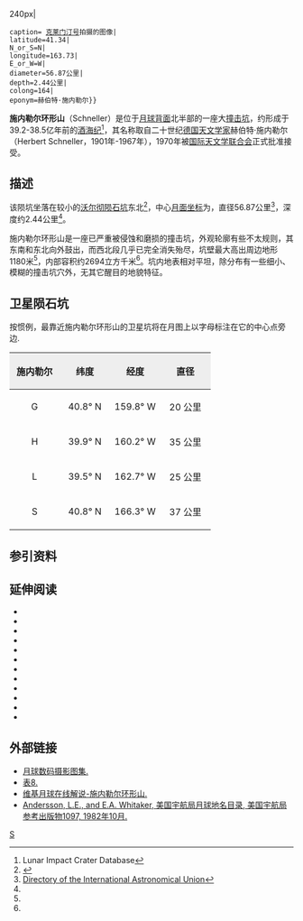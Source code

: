 {{lunar crater data|
 image= 施内勒尔环形山.jpg{{!}}240px|
 caption= [[克莱门汀号|克莱门汀号]]拍摄的图像|
 latitude=41.34|
 N_or_S=N|
 longitude=163.73|
 E_or_W=W|
 diameter=56.87公里|
 depth=2.44公里|
 colong=164|
 eponym=赫伯特·施内勒尔}}

'''施内勒尔环形山'''（Schneller）是位于[[月球背面|月球背面]]北半部的一座大[[撞击坑|撞击坑]]，约形成于39.2-38.5亿年前的[[酒海纪|酒海纪]]<ref name=LICD>Lunar Impact Crater Database</ref>，其名称取自二十世纪[[德国|德国]][[天文学家|天文学家]]赫伯特·施内勒尔（Herbert Schneller，1901年-1967年），1970年被[[国际天文学联合会|国际天文学联合会]]正式批准接受。

==描述==  
该陨坑坐落在较小的[[沃尔彻陨石坑|沃尔彻陨石坑]]东北<ref>{{Cite web |url=http://planetarynames.wr.usgs.gov/images/Lunar/lac_33_wac.pdf |title=Crater Schneller on the map LAC-33. |accessdate=2017-03-28 |archive-date=2016-12-24 |archive-url=https://web.archive.org/web/20161224003244/https://planetarynames.wr.usgs.gov/images/Lunar/lac_33_wac.pdf |dead-url=no }}</ref>，中心[[月面坐标|月面坐标]]为{{Coord|41.34|N|163.73|W|globe:Moon|nogoogle=1|noosm=1}}，直径56.87公里<ref name="IAU">[http://planetarynames.wr.usgs.gov/Feature/5376  Directory of the International Astronomical Union]</ref>，深度约2.44公里<ref name="LICD"/>。

施内勒尔环形山是一座已严重被侵蚀和磨损的撞击坑，外观轮廓有些不太规则，其东南和东北向外鼓出，而西北段几乎已完全消失殆尽，坑壁最大高出周边地形1180米<ref name="LICD"/>，内部容积约2694立方千米<ref name="LICD"/>。坑内地表相对平坦，除分布有一些细小、模糊的撞击坑穴外，无其它醒目的地貌特征。

==卫星陨石坑==
按惯例，最靠近施内勒尔环形山的卫星坑将在月图上以字母标注在它的中心点旁边.

{| class="wikitable"
!width="25%" style="background:#eeeeee;" |施内勒尔 
!width="25%" style="background:#eeeeee;" |纬度
!width="25%" style="background:#eeeeee;" |经度
!width="25%" style="background:#eeeeee;" |直径
|-
|align="center"|G
|align="center"|40.8° N
|align="center"|159.8° W
|align="center"|20 公里
|-
|align="center"|H
|align="center"|39.9° N
|align="center"|160.2° W
|align="center"|35 公里
|-
|align="center"|L
|align="center"|39.5° N
|align="center"|162.7° W
|align="center"|25 公里
|-
|align="center"|S
|align="center"|40.8° N
|align="center"|166.3° W
|align="center"|37 公里
|}

==参引资料==
{{Reflist}}

==延伸阅读==
{{refbegin}}
* {{cite book
  | last1 = Andersson
  | first1 = L. E.
  | last2 = Whitaker
  | first2 = E. A.
  | authorlink2 = Ewen Whitaker
  | date = 1982
  | title = [[NASA|NASA]] Catalogue of Lunar Nomenclature
  | publisher = NASA RP-1097
  | ref = harv
  }}
* {{cite web
  | last = Blue
  | first = Jennifer
  | date = July 25, 2007
  | title = Gazetteer of Planetary Nomenclature
  | publisher = [[United_States_Geological_Survey|USGS]]
  | url = http://planetarynames.wr.usgs.gov/
  | accessdate = 2007-08-05
  | ref = harv
  | archive-date = 2015-05-26
  | archive-url = https://web.archive.org/web/20150526164842/http://planetarynames.wr.usgs.gov/
  | dead-url = no
  }}
* {{cite book
  | last1 = Bussey
  | first1 = B.
  | authorlink1 = Ben Bussey
  | last2 = Spudis
  | first2 = P.
  | authorlink2 = Paul Spudis
  | date = 2004
  | title = The Clementine Atlas of the Moon
  | publisher = Cambridge University Press
  | location = New York
  | isbn = 978-0-521-81528-4
  | ref = harv
  }}
* {{cite book
  | last1 = Cocks
  | first1 = Elijah E.
  | last2 = Cocks
  | first2 = Josiah C.
  | date = 1995
  | title = Who's Who on the Moon: A Biographical Dictionary of Lunar Nomenclature
  | url = https://archive.org/details/isbn_9780936389271
  | publisher = Tudor Publishers
  | isbn = 978-0-936389-27-1
  | ref = harv
  }}
* {{cite web
  | last = McDowell
  | first = Jonathan
  | date = July 15, 2007
  | url = http://host.planet4589.org/astro/lunar/
  | title = Lunar Nomenclature
  | publisher = Jonathan's Space Report
  | accessdate = 2007-10-24
  | ref = harv
  | archive-date = 2015-01-12
  | archive-url = https://web.archive.org/web/20150112233439/http://host.planet4589.org/astro/lunar/
  | dead-url = no
  }}
* {{cite journal| last1 = Menzel| first1 = D. H.| last2 = Minnaert| first2 = M.| last3 = Levin| first3 = B.| last4 = Dollfus| first4 = A.| last5 = Bell| first5 = B.| title = Report on Lunar Nomenclature by the Working Group of Commission 17 of the IAU| doi = 10.1007/BF00171763| journal = Space Science Reviews| volume = 12| issue = 2| pages = 136–186| date = 1971| bibcode = 1971SSRv...12..136M| ref = harv}}
* {{cite book
  | first = Patrick
  | last = Moore
  | authorlink = Patrick Moore
  | date = 2001
  | title = On the Moon
  | url = https://archive.org/details/patrickmooreonmo00patr
  | publisher = Sterling Publishing Co.
  | isbn = 978-0-304-35469-6
  | ref = harv
  }}
* {{cite book
  | first = Fred W.
  | last = Price
  | date = 1988
  | title = The Moon Observer's Handbook
  | publisher = Cambridge University Press
  | isbn = 978-0-521-33500-3
  | ref = harv
  }}
* {{cite book
  | last = Rükl
  | first = Antonín
  | authorlink = Antonín Rükl
  | date = 1990
  | title = Atlas of the Moon
  | publisher = Kalmbach Books
  | isbn = 978-0-913135-17-4
  | ref = harv
  }}
* {{cite book
  | last = Webb
  | first = Rev. T. W.
  | authorlink = Thomas William Webb
  | date = 1962
  | title = Celestial Objects for Common Telescopes
  | url = https://archive.org/details/celestialobjects00webb
  | edition = 6th revised
  | publisher = Dover
  | isbn = 978-0-486-20917-3
  | ref = harv
  }}
* {{cite book
  | first = Ewen A.
  | last = Whitaker
  | authorlink = Ewen Whitaker
  | date = 1999
  | title = Mapping and Naming the Moon
  | publisher = Cambridge University Press
  | isbn = 978-0-521-62248-6
  | ref = harv
  }}
* {{cite book
  | first = Peter T.
  | last = Wlasuk
  | date = 2000
  | title = Observing the Moon
  | publisher = Springer
  | isbn = 978-1-85233-193-1
  | ref = harv
 }}
{{refend}}

==外部链接==
*[http://www.lpi.usra.edu/resources/lunar_orbiter/bin/srch_nam.shtml?Schneller%7C0 月球数码摄影图集.] {{Wayback|url=http://www.lpi.usra.edu/resources/lunar_orbiter/bin/srch_nam.shtml?Schneller%7C0 |date=20201127015551 }}
*[https://lpod.wikispaces.com/July+14%2C+2008 表8.] {{Wayback|url=https://lpod.wikispaces.com/July+14%2C+2008 |date=20081221000521 }}
*[http://the-moon.wikispaces.com/Schneller 维基月球在线解说-施内勒尔环形山.] {{Wayback|url=http://the-moon.wikispaces.com/Schneller |date=20180531115728 }}
*[http://planet4589.org/astro/lunar/RP-1097.pdf Andersson, L.E., and E.A. Whitaker, 美国宇航局月球地名目录, 美国宇航局参考出版物1097, 1982年10月.] {{Wayback|url=http://planet4589.org/astro/lunar/RP-1097.pdf |date=20141006125838 }}

[[Category:月球环形山|S]]